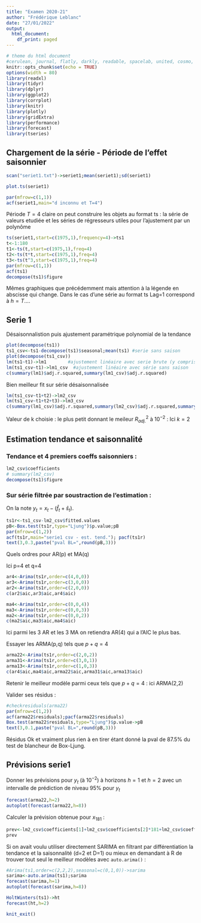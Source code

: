```yaml
---
title: "Examen 2020-21"
author: "Frédérique Leblanc"
date: "27/01/2022"
output:
  html_document:
    df_print: paged
---
```


```r
# theme du html document 
#cerulean, journal, flatly, darkly, readable, spacelab, united, cosmo, lumen, paper, sandstone, simplex, and yeti
knitr::opts_chunk$set(echo = TRUE)
options(width = 80)
library(readxl)
library(tidyr)
library(dplyr)
library(ggplot2)
library(corrplot)
library(knitr)
library(plotly)
library(gridExtra)
library(performance)
library(forecast)
library(tseries)
```

## Chargement de la série - Période de l'effet saisonnier 




```r

scan("seriet1.txt")->seriet1;mean(seriet1);sd(seriet1)

plot.ts(seriet1)
```

```r
par(mfrow=c(1,1))
acf(seriet1,main="d inconnu et T=4")
```

Période $T=4$  claire on peut construire les objets
au format ts : la série de valeurs etudiée et les séries de régresseurs utiles pour l'ajustement par un polynôme

```r
ts(seriet1,start=c(1975,1),frequency=4)->ts1
t<-1:180
t1<-ts(t,start=c(1975,1),freq=4)
t2<-ts(t*t,start=c(1975,1),freq=4)
t3<-ts(t^3,start=c(1975,1),freq=4)
par(mfrow=c(1,1))
acf(ts1)
decompose(ts1)$figure
```

Mêmes graphiques que précédemment mais attention à la légende en abscisse
qui change. Dans le cas d'une série au format ts Lag=1 correspond 
à $h=T$....



## Serie 1

Désaisonnalistion puis ajustement paramétrique polynomial de la tendance 

```r


plot(decompose(ts1))
ts1_csv<-ts1-decompose(ts1)$seasonal;mean(ts1) #serie sans saison
plot(decompose(ts1_csv))
lm(ts1~t1)->lm1        #ajustement linéaire avec serie brute (y compris saison)
lm(ts1_csv~t1)->lm1_csv  #ajustement linéaire avec série sans saison
c(summary(lm1)$adj.r.squared,summary(lm1_csv)$adj.r.squared)
```

Bien meilleur fit sur série désaisonnalisée

```r
lm(ts1_csv~t1+t2)->lm2_csv
lm(ts1_csv~t1+t2+t3)->lm3_csv
c(summary(lm1_csv)$adj.r.squared,summary(lm2_csv)$adj.r.squared,summary(lm3_csv)$adj.r.squared)
```
Valeur de k choisie : le plus petit donnant le meileur $R^2_{adj.}$ à $10^{-2}$ : Ici $k=2$


## Estimation tendance et saisonnalité

### Tendance et 4 premiers coeffs saisonniers :

```r
lm2_csv$coefficients
# summary(lm2_csv)
decompose(ts1)$figure
```

### Sur série filtrée par soustraction de l'estimation :

On la note $y_t=x_t-(\hat{f}_t+\hat{s}_t)$.

```r
ts1r<-ts1_csv-lm2_csv$fitted.values
pB<-Box.test(ts1r,type="Ljung")$p.value;pB
par(mfrow=c(1,2))
acf(ts1r,main="serie1 csv - est. tend."); pacf(ts1r)
text(3,0.3,paste("pval BL=",round(pB,3)))
```

Quels ordres pour AR(p) et MA(q)

Ici p=4 et q=4

```r
ar4<-Arima(ts1r,order=c(4,0,0))
ar3<-Arima(ts1r,order=c(3,0,0))
ar2<-Arima(ts1r,order=c(2,0,0))
c(ar2$aic,ar3$aic,ar4$aic)
```

```r
ma4<-Arima(ts1r,order=c(0,0,4))
ma3<-Arima(ts1r,order=c(0,0,3))
ma2<-Arima(ts1r,order=c(0,0,2))
c(ma2$aic,ma3$aic,ma4$aic)           
```
Ici  parmi les 3 AR et les 3 MA on retiendra AR(4) qui a l'AIC le plus bas.

Essayer les  ARMA(p,q) tels que  $p+q=4$

```r
arma22<-Arima(ts1r,order=c(2,0,2))
arma31<-Arima(ts1r,order=c(3,0,1))
arma13<-Arima(ts1r,order=c(1,0,3))
c(ar4$aic,ma4$aic,arma22$aic,arma31$aic,arma13$aic)
```

Retenir le meilleur modèle parmi ceux tels que $p+q=4$ : ici ARMA(2,2)

Valider ses résidus :

```r
#checkresiduals(arma22)
par(mfrow=c(1,2))
acf(arma22$residuals);pacf(arma22$residuals)
Box.test(arma22$residuals,type="Ljung")$p.value->pB
text(3,0.1,paste("pval BL=",round(pB,3)))

```

Résidus Ok et vraiment plus rien à en tirer étant donné la pval de 87.5% du test de blancheur de Box-Ljung.


## Prévisions serie1 

Donner les prévisions pour $y_t$ (à $10^{-2}$) à horizons $h=1$ et $h=2$ avec un intervalle de prédiction de niveau $95\%$ pour $y_t$

```r
forecast(arma22,h=2)
autoplot(forecast(arma22,h=8))
```

Calculer la  prévision obtenue pour  $x_{181}$ :

```r
prev<-lm2_csv$coefficients[1]+lm2_csv$coefficients[2]*181+lm2_csv$coefficients[3]*181^2+decompose(ts1)$figure[1]+forecast(arma22,h=1)$mean
prev
```

Si on avait voulu utiliser directement SARIMA en filtrant par différentiation
la tendance et la saisonnalité (d=2 et D=1) ou mieux en demandant à R
de trouver tout seul le meilleur modèles avec $\texttt{auto.arima()}$ :

```r
#Arima(ts1,order=c(2,2,2),seasonal=c(0,1,0))->sarima
sarima<-auto.arima(ts1);sarima
forecast(sarima,h=1)
autoplot(forecast(sarima,h=8))
```

```r
HoltWinters(ts1)->ht
forecast(ht,h=2)

```

```r
knit_exit()
```

























